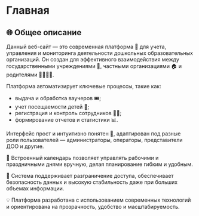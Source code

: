 # Главная
## 🌐 Общее описание 

Данный веб-сайт — это современная платформа 🏫 для учета, управления и мониторинга деятельности дошкольных образовательных организаций. Он создан для эффективного взаимодействия между государственными учреждениями 🏢, частными организациями 🏠 и родителями 👨‍👩‍👧‍👦.

Платформа автоматизирует ключевые процессы, такие как:

- выдача и обработка ваучеров 🎟️;
- учет посещаемости детей 👶;
- регистрация и контроль сотрудников 👩‍🏫;
- формирование отчетов и статистики 📊.

Интерфейс прост и интуитивно понятен 🧩, адаптирован под разные роли пользователей — администраторы, операторы, представители ДОО и другие.

📅 Встроенный календарь позволяет управлять рабочими и праздничными днями вручную, делая планирование гибким и удобным.

🔐 Система поддерживает разграничение доступа, обеспечивает безопасность данных и высокую стабильность даже при больших объемах информации.

💡 Платформа разработана с использованием современных технологий и ориентирована на прозрачность, удобство и масштабируемость.
